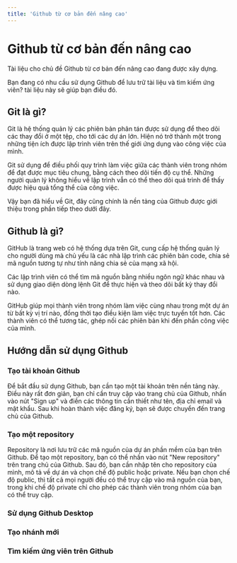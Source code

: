 ```yaml
---
title: 'Github từ cơ bản đến nâng cao'
---
```


# Github từ cơ bản đến nâng cao

<Warning>Tài liệu cho chủ đề Github từ cơ bản đến nâng cao đang được xây dựng.</Warning>

Bạn đang có nhu cầu sử dụng Github để lưu trữ tài liệu và tìm kiếm ứng viên? tài
liệu này sẽ giúp bạn điều đó.

## Git là gì?

Git là hệ thống quản lý các phiên bản phân tán được sử dụng để theo dõi các thay
đổi ở một tệp, cho tới các dự án lớn. Hiện nó trở thành một trong những tiện ích
được lập trình viên trên thế giới ứng dụng vào công việc của mình.

Git sử dụng để điều phối quy trình làm việc giữa các thành viên trong nhóm để
đạt được mục tiêu chung, bằng cách theo dõi tiến độ cụ thể. Những người quản lý
không hiểu về lập trình vẫn có thể theo dõi quá trình để thấy được hiệu quả tổng
thể của công việc.

Vậy bạn đã hiểu về Git, đây cũng chính là nền tảng của Github được giới thiệu
trong phần tiếp theo dưới đây.

## Github là gì?

GitHub là trang web có hệ thống dựa trên Git, cung cấp hệ thống quản lý cho
người dùng mà chủ yếu là các nhà lập trình các phiên bản code, chia sẻ mã nguồn
tương tự như tính năng chia sẻ của mạng xã hội.

Các lập trình viên có thể tìm mã nguồn bằng nhiều ngôn ngữ khác nhau và sử dụng
giao diện dòng lệnh Git để thực hiện và theo dõi bất kỳ thay đổi nào.

GitHub giúp mọi thành viên trong nhóm làm việc cùng nhau trong một dự án từ bất
kỳ vị trí nào, đồng thời tạo điều kiện làm việc trực tuyến tốt hơn. Các thành
viên có thể tương tác, ghép nối các phiên bản khi đến phần công việc của mình.

## Hướng dẫn sử dụng Github

### Tạo tài khoản Github

Để bắt đầu sử dụng Github, bạn cần tạo một tài khoản trên nền tảng này. Điều này
rất đơn giản, bạn chỉ cần truy cập vào trang chủ của Github, nhấn vào nút "Sign
up" và điền các thông tin cần thiết như tên, địa chỉ email và mật khẩu. Sau khi
hoàn thành việc đăng ký, bạn sẽ được chuyển đến trang chủ của Github.

### Tạo một repository

Repository là nơi lưu trữ các mã nguồn của dự án phần mềm của bạn trên Github.
Để tạo một repository, bạn có thể nhấn vào nút "New repository" trên trang chủ
của Github. Sau đó, bạn cần nhập tên cho repository của mình, mô tả về dự án và
chọn chế độ public hoặc private. Nếu bạn chọn chế độ public, thì tất cả mọi
người đều có thể truy cập vào mã nguồn của bạn, trong khi chế độ private chỉ cho
phép các thành viên trong nhóm của bạn có thể truy cập.

### Sử dụng Github Desktop

### Tạo nhánh mới

### Tìm kiếm ứng viên trên Github
